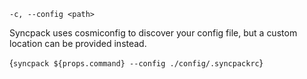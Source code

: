 
```
-c, --config <path>
```

Syncpack uses <Link to="https://github.com/cosmiconfig/cosmiconfig">cosmiconfig</Link> to discover your config file, but a custom location can be provided instead.

<CodeBlock>{`syncpack ${props.command} --config ./config/.syncpackrc`}</CodeBlock>
